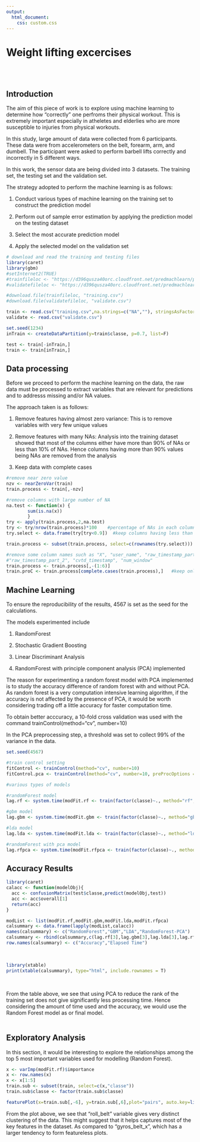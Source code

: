 ```yaml
---
output:
  html_document:
    css: custom.css
---
```

# Weight lifting excercises
</BR>
</BR>

## Introduction ##

The aim of this piece of work is to explore using machine learning to determine how "correctly" one perfroms their physical workout. This is extremely important especially in atheletes and elderlies who are more susceptible to injuries from physical workouts.

In this study, large amount of data were collected from 6 participants. These data were from accelerometers on the belt, forearm, arm, and dumbell. The participant were asked to perform barbell lifts correctly and incorrectly in 5 different ways.

In this work, the sensor data are being divided into 3 datasets. The training set, the testing set and the validation set. 

The strategy adopted to perform the machine learning is as follows:

1. Conduct various types of machine learning on the training set to construct the prediction model

2. Perform out of sample error estimation by applying the prediction model on the testing dataset

3. Select the most accurate prediction model

4. Apply the selected model on the validation set


```r

# download and read the training and testing files
library(caret)
library(gbm)
#setInternet2(TRUE)
#trainfileloc <- "https://d396qusza40orc.cloudfront.net/predmachlearn/pml-training.csv"
#validatefileloc <- "https://d396qusza40orc.cloudfront.net/predmachlearn/pml-testing.csv"

#download.file(trainfileloc, "training.csv")
#download.file(validatefileloc, "validate.csv")

train <- read.csv("training.csv",na.strings=c("NA",""), stringsAsFactors=F)
validate <- read.csv("validate.csv")

set.seed(1234)
inTrain <- createDataPartition(y=train$classe, p=0.7, list=F)

test <- train[-inTrain,]
train <- train[inTrain,]
```

## Data processing ##
Before we proceed to perform the machine learning on the data, the raw data must be processed to extract variables that are relevant for predictions and to addresss missing and/or NA values.

The approach taken is as follows:

1. Remove features having almost zero variance: This is to remove variables with very few unique values

2. Remove features with many NAs: Analysis into the training dataset showed that most of the columns either have more than 90% of NAs or less than 10% of NAs. Hence columns having more than 90% values being NAs are removed from the analysis

3. Keep data with complete cases

```r

#remove near zero value
nzv <- nearZeroVar(train)
train.process <- train[,-nzv]

#remove columns with large number of NA
na.test <- function(x) {
        sum(is.na(x))
        }
try <- apply(train.process,2,na.test)
try <- try/nrow(train.process)*100    #percentage of NAs in each column
try.select <- data.frame(try[try<0.9])  #keep columns having less than 90% of NA values, ie more         than 90% of enerties are NA, we discard the column

train.process <- subset(train.process, select=c(rownames(try.select)))

#remove some column names such as "X", "user_name", "raw_timestamp_part_1", 
#"raw_timestamp_part_2", "cvtd_timestamp", "num_window" 
train.process <- train.process[,-(1:6)]
train.proC <- train.process[complete.cases(train.process),]   #keep only completecase enteries

```

## Machine Learning ##

To ensure the reproducibility of the results, 4567 is set as the seed for the calculations.

The models experimented include

1. RandomForest

2. Stochastic Gradient Boosting

3. Linear Discriminant Analysis

4. RandomForest with principle component analysis (PCA) implemented

The reason for experimenting a random forest model with PCA implemented is to study the accuracy difference of random forest with and without PCA. As random forest is a very computation intensive learning algorithm, if the accuracy is not affected by the presence of PCA, it would be worth considering trading off a little accuracy for faster computation time.

To obtain better acccuracy, a 10-fold cross validation was used with the command 
  trainControl(method="cv", number=10)

In the PCA preprocessing step, a threshold was set to collect 99% of the variance in the data.


```r
set.seed(4567)

#train control setting
fitControl <- trainControl(method="cv", number=10)
fitControl.pca <- trainControl(method="cv", number=10, preProcOptions = list(thresh = 0.99, ICAcomp = 3, k = 5))

#various types of models

#randomForest model
lag.rf <- system.time(modFit.rf <- train(factor(classe)~., method="rf", trControl = fitControl, data=train.proC))  

#gbm model
lag.gbm <- system.time(modFit.gbm <- train(factor(classe)~., method="gbm", trControl=fitControl, data=train.proC, verbose=F))

#lda model
lag.lda <- system.time(modFit.lda <- train(factor(classe)~., method="lda", trControl=fitControl, data=train.proC))

#randomForest with pca model
lag.rfpca <- system.time(modFit.rfpca <- train(factor(classe)~., method="rf", trControl = fitControl.pca, preProcess = "pca", data=train.proC))

```

## Accuracy Results ##

```r
library(caret)
calacc <- function(modelObj){
  acc <- confusionMatrix(test$classe,predict(modelObj,test))
  acc <- acc$overall[1]
  return(acc)
}

modList <- list(modFit.rf,modFit.gbm,modFit.lda,modFit.rfpca)
calsummary <- data.frame(lapply(modList,calacc))
names(calsummary) <- c("RandomForest","GBM","LDA","RandomForest-PCA")
calsummary <- rbind(calsummary,c(lag.rf[3],lag.gbm[3],lag.lda[3],lag.rfpca[3]))
row.names(calsummary) <- c("Accuracy","Elapsed Time")
```

</BR>

```r
library(xtable)
print(xtable(calsummary), type="html", include.rownames = T)

```

</BR>

From the table above, we see that using PCA to reduce the rank of the training set does not give significantly less processing time. Hence considering the amount of time used and the accuracy, we would use the Random Forest model as or final model. 
</BR>
</BR>

## Exploratory Analysis ##

In this section, it would be interesting to explore the relationships among the top 5 most important variables used for modelling (Random Forest).

```r
x <- varImp(modFit.rf)$importance
x <- row.names(x)
x <- x[1:5]
train.sub <- subset(train, select=c(x,"classe"))
train.sub$classe <- factor(train.sub$classe)

featurePlot(x=train.sub[,-6], y=train.sub[,6],plot="pairs", auto.key=list(columns=5))
```

From the plot above, we see that "roll_belt" variable gives very distinct clustering of the data. This might suggest that it helps captures most of the key features in the dataset. As compared to "gyros_belt_x", which has a larger tendency to form featureless plots.